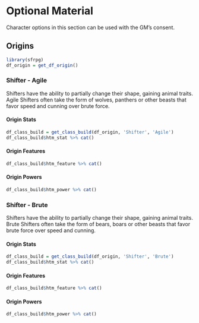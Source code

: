 # Optional Material

Character options in this section can be used with the GM's consent.

## Origins

```r
library(sfrpg)
df_origin = get_df_origin()
```


### Shifter - Agile

Shifters have the ability to partially change their shape, gaining animal traits.
Agile Shifters often take the form of wolves, panthers or other beasts that favor
speed and cunning over brute force.

#### Origin Stats
```r
df_class_build = get_class_build(df_origin, 'Shifter', 'Agile')
df_class_build$htm_stat %>% cat()
```


#### Origin Features
```r
df_class_build$htm_feature %>% cat()
```

#### Origin Powers
```r
df_class_build$htm_power %>% cat()
```


### Shifter - Brute

Shifters have the ability to partially change their shape, gaining animal traits.
Brute Shifters often take the form of bears, boars or other beasts that favor
brute force over speed and cunning.

#### Origin Stats
```r
df_class_build = get_class_build(df_origin, 'Shifter', 'Brute')
df_class_build$htm_stat %>% cat()
```


#### Origin Features
```r
df_class_build$htm_feature %>% cat()
```

#### Origin Powers
```r
df_class_build$htm_power %>% cat()
```